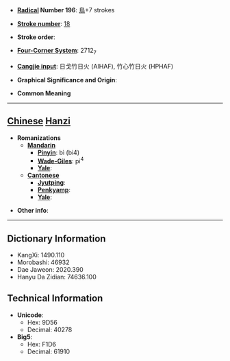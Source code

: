 * '''[[Wiktionary:Chinese radical index| Radical]] Number 196''': [[Wiktionary:Chinese radical index 鳥|鳥]]+7 strokes

* '''[[Wiktionary:Chinese total strokes index|Stroke number]]''': [[Wiktionary:Chinese total strokes index 18|18]]

* '''Stroke order''': 

* '''[[Wiktionary:Chinese four corner index|Four-Corner System]]''': 2712<sub>7</sub>

* '''[[Wiktionary:Chinese Cangjie index|Cangjie input]]''': 日戈竹日火 (AIHAF), 竹心竹日火 (HPHAF)

* '''Graphical Significance and Origin''': 

* '''Common Meaning'''

----

== [[Chinese]] [[Hanzi]] ==

* '''Romanizations'''
** '''[[Mandarin]]'''
*** '''[[Pinyin]]''': bì (bi4)
*** '''[[Wade-Giles]]''': pi<sup>4</sup>
*** '''[[Yale]]''': 
** '''[[Cantonese]]'''
*** '''[[Jyutping]]''':
*** '''[[Penkyamp]]''': 
*** '''[[Yale]]''': 

* '''Other info''': 

----

== Dictionary Information ==

* KangXi: 1490.110
* Morobashi: 46932
* Dae Jaweon: 2020.390
* Hanyu Da Zidian: 74636.100

== Technical Information ==

* '''Unicode''':
** Hex: 9D56
** Decimal: 40278
* '''Big5''':
** Hex: F1D6
** Decimal: 61910